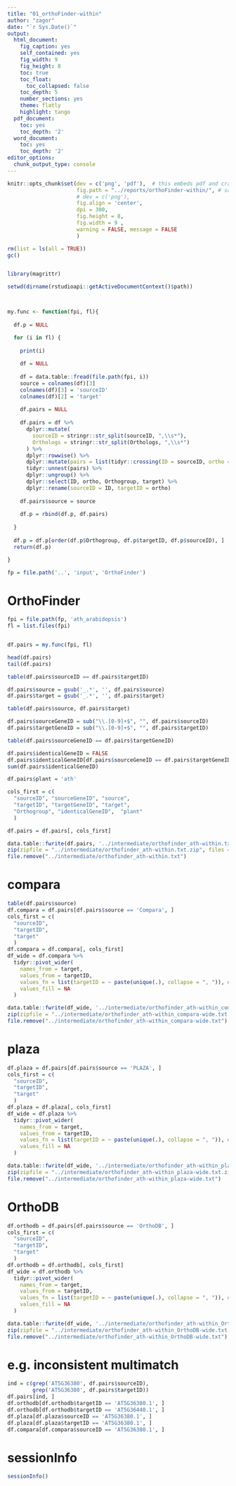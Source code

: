 ```yaml
---
title: "01_orthoFinder-within"
author: "zagor"
date: "`r Sys.Date()`"
output:
  html_document:
    fig_caption: yes
    self_contained: yes
    fig_width: 9
    fig_height: 8
    toc: true
    toc_float:
      toc_collapsed: false
    toc_depth: 5
    number_sections: yes
    theme: flatly
    highlight: tango
  pdf_document:
    toc: yes
    toc_depth: '2'
  word_document:
    toc: yes
    toc_depth: '2'
editor_options:
  chunk_output_type: console
---
```



```r
knitr::opts_chunk$set(dev = c('png', 'pdf'),  # this embeds pdf and crates scrolable blocks if pdf is first
                      fig.path = "../reports/orthoFinder-within/", # save each figure here
                      # dev = c('png'), 
                      fig.align = 'center', 
                      dpi = 300,
                      fig.height = 8, 
                      fig.width = 9 ,
                      warning = FALSE, message = FALSE
                      )
```



```r

rm(list = ls(all = TRUE))
gc()


library(magrittr)

setwd(dirname(rstudioapi::getActiveDocumentContext()$path))




```

```r

my.func <- function(fpi, fl){
  
  df.p = NULL

  for (i in fl) {
    
    print(i)
  
    df = NULL
    
    df = data.table::fread(file.path(fpi, i))
    source = colnames(df)[3]
    colnames(df)[3] = 'sourceID'
    colnames(df)[2] = 'target'
    
    df.pairs = NULL
    
    df.pairs = df %>%
      dplyr::mutate(
        sourceID = stringr::str_split(sourceID, ",\\s*"),
        Orthologs = stringr::str_split(Orthologs, ",\\s*")
      ) %>%
      dplyr::rowwise() %>%
      dplyr::mutate(pairs = list(tidyr::crossing(ID = sourceID, ortho = Orthologs))) %>%
      tidyr::unnest(pairs) %>%
      dplyr::ungroup() %>%
      dplyr::select(ID, ortho, Orthogroup, target) %>%
      dplyr::rename(sourceID = ID, targetID = ortho)
    
    df.pairs$source = source
    
    df.p = rbind(df.p, df.pairs)
  
  }
  
  df.p = df.p[order(df.p$Orthogroup, df.p$targetID, df.p$sourceID), ]
  return(df.p)

}


```



```r

fp = file.path('..', 'input', 'OrthoFinder')

```

# OrthoFinder

```r

fpi = file.path(fp, 'ath_arabidopsis')
fl = list.files(fpi)


df.pairs = my.func(fpi, fl)

head(df.pairs)
tail(df.pairs)

table(df.pairs$sourceID == df.pairs$targetID)

df.pairs$source = gsub('_.*', '', df.pairs$source)
df.pairs$target = gsub('_.*', '', df.pairs$target)

table(df.pairs$source, df.pairs$target)

df.pairs$sourceGeneID = sub("\\.[0-9]+$", "", df.pairs$sourceID)
df.pairs$targetGeneID = sub("\\.[0-9]+$", "", df.pairs$targetID)

table(df.pairs$sourceGeneID == df.pairs$targetGeneID)

df.pairs$identicalGeneID = FALSE
df.pairs$identicalGeneID[df.pairs$sourceGeneID == df.pairs$targetGeneID] = TRUE
sum(df.pairs$identicalGeneID)

df.pairs$plant = 'ath'

cols_first = c(
  "sourceID", "sourceGeneID", "source",
  "targetID", "targetGeneID", "target",
  "Orthogroup",	"identicalGeneID",	"plant"
  )

df.pairs = df.pairs[, cols_first]

data.table::fwrite(df.pairs, '../intermediate/orthofinder_ath-within.txt', sep = '\t')
zip(zipfile = "../intermediate/orthofinder_ath-within.txt.zip", files = "../intermediate/orthofinder_ath-within.txt")
file.remove("../intermediate/orthofinder_ath-within.txt")

```


# compara

```r

table(df.pairs$source)
df.compara = df.pairs[df.pairs$source == 'Compara', ]
cols_first = c(
  "sourceID", 
  "targetID", 
  "target"
  )
df.compara = df.compara[, cols_first]
df_wide = df.compara %>%
  tidyr::pivot_wider(
    names_from = target,
    values_from = targetID,
    values_fn = list(targetID = ~ paste(unique(.), collapse = ", ")), # handle multiple values per sourceID-target
    values_fill = NA
  )

data.table::fwrite(df_wide, '../intermediate/orthofinder_ath-within_compara-wide.txt', sep = '\t')
zip(zipfile = "../intermediate/orthofinder_ath-within_compara-wide.txt.zip", files = "../intermediate/orthofinder_ath-within_compara-wide.txt")
file.remove("../intermediate/orthofinder_ath-within_compara-wide.txt")

```

# plaza

```r


df.plaza = df.pairs[df.pairs$source == 'PLAZA', ]
cols_first = c(
  "sourceID", 
  "targetID", 
  "target"
  )
df.plaza = df.plaza[, cols_first]
df_wide = df.plaza %>%
  tidyr::pivot_wider(
    names_from = target,
    values_from = targetID,
    values_fn = list(targetID = ~ paste(unique(.), collapse = ", ")), # handle multiple values per sourceID-target
    values_fill = NA
  )

data.table::fwrite(df_wide, '../intermediate/orthofinder_ath-within_plaza-wide.txt', sep = '\t')
zip(zipfile = "../intermediate/orthofinder_ath-within_plaza-wide.txt.zip", files = "../intermediate/orthofinder_ath-within_plaza-wide.txt")
file.remove("../intermediate/orthofinder_ath-within_plaza-wide.txt")

```


# OrthoDB

```r


df.orthodb = df.pairs[df.pairs$source == 'OrthoDB', ]
cols_first = c(
  "sourceID", 
  "targetID", 
  "target"
  )
df.orthodb = df.orthodb[, cols_first]
df_wide = df.orthodb %>%
  tidyr::pivot_wider(
    names_from = target,
    values_from = targetID,
    values_fn = list(targetID = ~ paste(unique(.), collapse = ", ")), # handle multiple values per sourceID-target
    values_fill = NA
  )

data.table::fwrite(df_wide, '../intermediate/orthofinder_ath-within_OrthoDB-wide.txt', sep = '\t')
zip(zipfile = "../intermediate/orthofinder_ath-within_OrthoDB-wide.txt.zip", files = "../intermediate/orthofinder_ath-within_OrthoDB-wide.txt")
file.remove("../intermediate/orthofinder_ath-within_OrthoDB-wide.txt")

```


# e.g. inconsistent multimatch

```r

ind = c(grep('AT5G36380', df.pairs$sourceID),
        grep('AT5G36380', df.pairs$targetID))
df.pairs[ind, ]
df.orthodb[df.orthodb$targetID == 'AT5G36380.1', ]
df.orthodb[df.orthodb$targetID == 'AT5G36440.1', ]
df.plaza[df.plaza$sourceID == 'AT5G36380.1', ]
df.plaza[df.plaza$targetID == 'AT5G36380.1', ]
df.compara[df.compara$sourceID == 'AT5G36380.1', ]

```



# sessionInfo

```r

sessionInfo()

```




